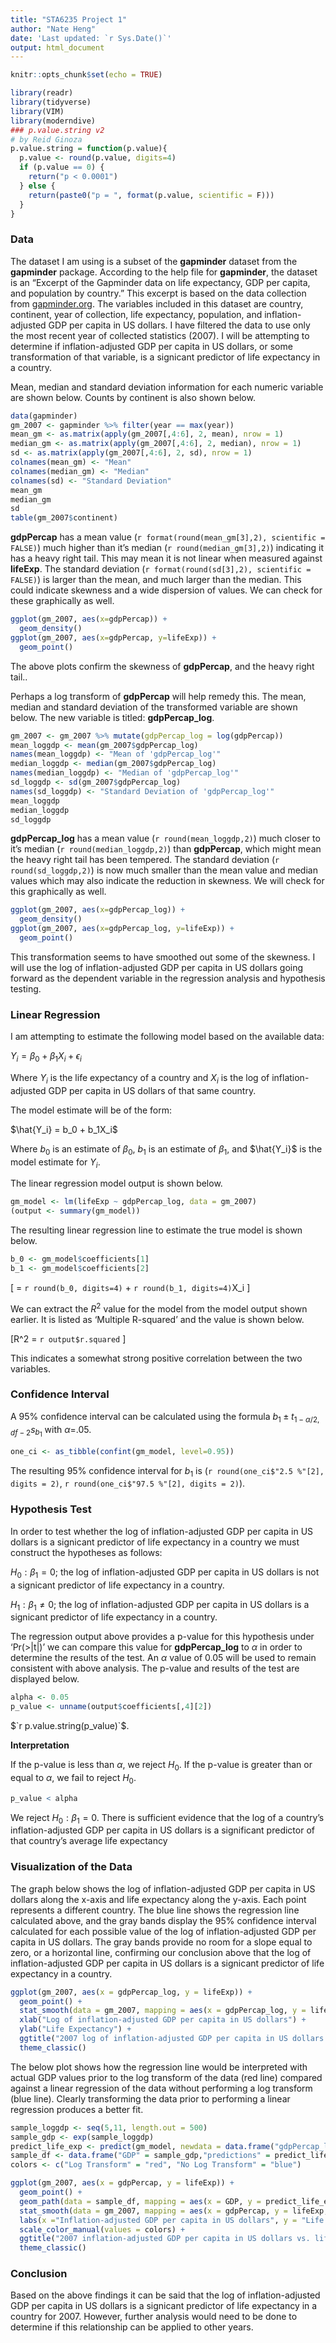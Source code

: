 ```yaml
---
title: "STA6235 Project 1"
author: "Nate Heng"
date: 'Last updated: `r Sys.Date()`'
output: html_document
---
```


```r
knitr::opts_chunk$set(echo = TRUE)
```

```r
library(readr)
library(tidyverse)
library(VIM)
library(moderndive)
### p.value.string v2
# by Reid Ginoza
p.value.string = function(p.value){
  p.value <- round(p.value, digits=4)
  if (p.value == 0) {
    return("p < 0.0001")
  } else {
    return(paste0("p = ", format(p.value, scientific = F)))
  }
}
```

### Data

The dataset I am using is a subset of the **gapminder** dataset from the **gapminder** package. According to the help file for **gapminder**, the dataset is an "Excerpt of the Gapminder data on life expectancy, GDP per capita, and population by country." This excerpt is based on the data collection from [gapminder.org](https://www.gapminder.org/). The variables included in this dataset are country, continent, year of collection, life expectancy, population, and inflation-adjusted GDP per capita in US dollars. I have filtered the data to use only the most recent year of collected statistics (2007). I will be attempting to determine if inflation-adjusted GDP per capita in US dollars, or some transformation of that variable, is a signicant predictor of life expectancy in a country.

Mean, median and standard deviation information for each numeric variable are shown below.  Counts by continent is also shown below.

```r
data(gapminder)
gm_2007 <- gapminder %>% filter(year == max(year))
mean_gm <- as.matrix(apply(gm_2007[,4:6], 2, mean), nrow = 1)
median_gm <- as.matrix(apply(gm_2007[,4:6], 2, median), nrow = 1)
sd <- as.matrix(apply(gm_2007[,4:6], 2, sd), nrow = 1)
colnames(mean_gm) <- "Mean"
colnames(median_gm) <- "Median"
colnames(sd) <- "Standard Deviation"
mean_gm
median_gm
sd
table(gm_2007$continent)
```

**gdpPercap** has a mean value (`r format(round(mean_gm[3],2), scientific = FALSE)`) much higher than it's median (`r round(median_gm[3],2)`) indicating it has a heavy right tail.  This may mean it is not linear when measured against **lifeExp**. The standard deviation (`r format(round(sd[3],2), scientific = FALSE)`) is larger than the mean, and much larger than the median. This could indicate skewness and a wide dispersion of values. We can check for these graphically as well.

```r
ggplot(gm_2007, aes(x=gdpPercap)) +
  geom_density()
ggplot(gm_2007, aes(x=gdpPercap, y=lifeExp)) +
  geom_point()

```

The above plots confirm the skewness of **gdpPercap**, and the heavy right tail..

Perhaps a log transform of **gdpPercap** will help remedy this.  The mean, median and standard deviation of the transformed variable are shown below.  The new variable is titled: **gdpPercap_log**.

```r
gm_2007 <- gm_2007 %>% mutate(gdpPercap_log = log(gdpPercap))
mean_loggdp <- mean(gm_2007$gdpPercap_log)
names(mean_loggdp) <- "Mean of 'gdpPercap_log'"
median_loggdp <- median(gm_2007$gdpPercap_log)
names(median_loggdp) <- "Median of 'gdpPercap_log'"
sd_loggdp <- sd(gm_2007$gdpPercap_log)
names(sd_loggdp) <- "Standard Deviation of 'gdpPercap_log'"
mean_loggdp
median_loggdp
sd_loggdp
```

**gdpPercap_log** has a mean value (`r round(mean_loggdp,2)`) much closer to it's median (`r round(median_loggdp,2)`) than **gdpPercap**, which might mean the heavy right tail has been tempered.  The standard deviation (`r round(sd_loggdp,2)`) is now much smaller than the mean value and median values which may also indicate the reduction in skewness. We will check for this graphically as well.

```r
ggplot(gm_2007, aes(x=gdpPercap_log)) +
  geom_density()
ggplot(gm_2007, aes(x=gdpPercap_log, y=lifeExp)) +
  geom_point()
```

This transformation seems to have smoothed out some of the skewness.  I will use the log of inflation-adjusted GDP per capita in US dollars going forward as the dependent variable in the regression analysis and hypothesis testing.

### Linear Regression

I am attempting to estimate the following model based on the available data:

$Y_i = \beta_0 + \beta_1X_i + \epsilon_i$

Where $Y_i$ is the life expectancy of a country and $X_i$ is the log of inflation-adjusted GDP per capita in US dollars of that same country.

The model estimate will be of the form:

$\hat{Y_i} = b_0 + b_1X_i$

Where $b_0$ is an estimate of $\beta_0$, $b_1$ is an estimate of $\beta_1$, and $\hat{Y_i}$ is the model estimate for $Y_i$.

The linear regression model output is shown below.

```r
gm_model <- lm(lifeExp ~ gdpPercap_log, data = gm_2007)
(output <- summary(gm_model))
```

The resulting linear regression line to estimate the true model is shown below.

```r
b_0 <- gm_model$coefficients[1]
b_1 <- gm_model$coefficients[2]
```

\[ \hat{Y_i} = `r round(b_0, digits=4)` + `r round(b_1, digits=4)`X_i \]

We can extract the $R^2$ value for the model from the model output shown earlier.  It is listed as 'Multiple R-squared' and the value is shown below.

\[R^2 = `r output$r.squared` \]

This indicates a somewhat strong positive correlation between the two variables.

### Confidence Interval

A 95% confidence interval can be calculated using the formula $b_1\pm{t_{1-\alpha/2,df-2}s_{b_1}}$ with $\alpha$=.05.

```r
one_ci <- as_tibble(confint(gm_model, level=0.95))
```

The resulting 95% confidence interval for $b_1$ is (`r round(one_ci$"2.5 %"[2], digits = 2)`, `r round(one_ci$"97.5 %"[2], digits = 2)`).

### Hypothesis Test

In order to test whether the log of inflation-adjusted GDP per capita in US dollars is a signicant predictor of life expectancy in a country we must construct the hypotheses as follows:

$H_0: \beta_1 = 0$; the log of inflation-adjusted GDP per capita in US dollars is not a signicant predictor of life expectancy in a country.

$H_1: \beta_1 \neq 0$; the log of inflation-adjusted GDP per capita in US dollars is a signicant predictor of life expectancy in a country.

The regression output above provides a p-value for this hypothesis under 'Pr(>|t|)' we can compare this value for **gdpPercap_log** to $\alpha$ in order to determine the results of the test.  An $\alpha$ value of 0.05 will be used to remain consistent with above analysis.  The p-value and results of the test are displayed below.

```r
alpha <- 0.05
p_value <- unname(output$coefficients[,4][2])
```

$`r p.value.string(p_value)`$.

**Interpretation**

If the p-value is less than $\alpha$, we reject $H_0$.  If the p-value is greater than or equal to $\alpha$, we fail to reject $H_0$.

```r
p_value < alpha
```

We reject $H_0: \beta_1 = 0$. There is sufficient evidence that the log of a country's inflation-adjusted GDP per capita in US dollars is a significant predictor of that country's average life expectancy

### Visualization of the Data

The graph below shows the log of inflation-adjusted GDP per capita in US dollars along the x-axis and life expectancy along the y-axis.  Each point represents a different country.  The blue line shows the regression line calculated above, and the gray bands display the 95% confidence interval calculated for each possible value of the log of inflation-adjusted GDP per capita in US dollars. The gray bands provide no room for a slope equal to zero, or a horizontal line, confirming our conclusion above that the log of inflation-adjusted GDP per capita in US dollars is a signicant predictor of life expectancy in a country.

```r
ggplot(gm_2007, aes(x = gdpPercap_log, y = lifeExp)) + 
  geom_point() + 
  stat_smooth(data = gm_2007, mapping = aes(x = gdpPercap_log, y = lifeExp), level = 0.95, method = "lm") +
  xlab("Log of inflation-adjusted GDP per capita in US dollars") + 
  ylab("Life Expectancy") + 
  ggtitle("2007 log of inflation-adjusted GDP per capita in US dollars vs. life expectancy") +
  theme_classic()
```

The below plot shows how the regression line would be interpreted with actual GDP values prior to the log transform of the data (red line) compared against a linear regression of the data without performing a log transform (blue line).  Clearly transforming the data prior to performing a linear regression produces a better fit.

```r
sample_loggdp <- seq(5,11, length.out = 500)
sample_gdp <- exp(sample_loggdp)
predict_life_exp <- predict(gm_model, newdata = data.frame("gdpPercap_log" = sample_loggdp))
sample_df <- data.frame("GDP" = sample_gdp,"predictions" = predict_life_exp)
colors <- c("Log Transform" = "red", "No Log Transform" = "blue")

ggplot(gm_2007, aes(x = gdpPercap, y = lifeExp)) + 
  geom_point() + 
  geom_path(data = sample_df, mapping = aes(x = GDP, y = predict_life_exp, color = "Log Transform"), color = "red", size = 1) +
  stat_smooth(data = gm_2007, mapping = aes(x = gdpPercap, y = lifeExp, color = "No Log Transform"), se = FALSE, method = "lm") +
  labs(x ="Inflation-adjusted GDP per capita in US dollars", y = "Life Expectancy", color = "Legend") +
  scale_color_manual(values = colors) +
  ggtitle("2007 inflation-adjusted GDP per capita in US dollars vs. life expectancy") +
  theme_classic()
```

### Conclusion

Based on the above findings it can be said that the log of inflation-adjusted GDP per capita in US dollars is a signicant predictor of life expectancy in a country for 2007.  However, further analysis would need to be done to determine if this relationship can be applied to other years.

